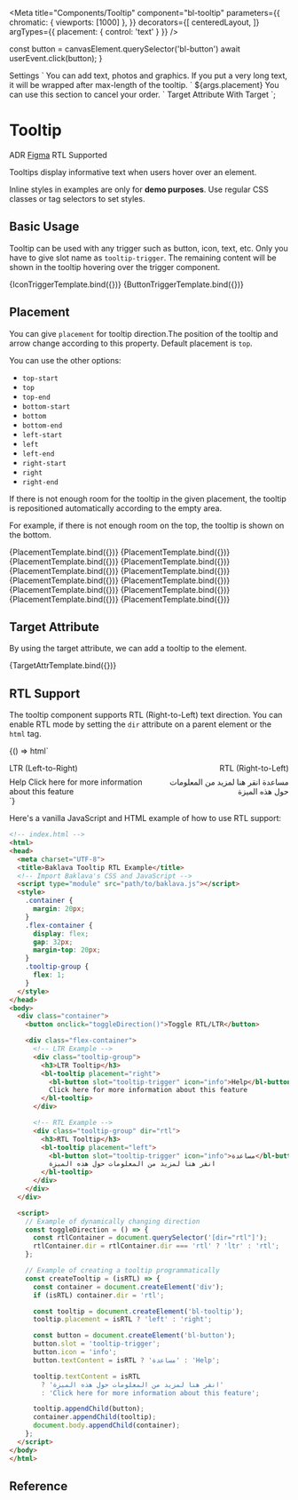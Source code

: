
<Meta
  title="Components/Tooltip"
  component="bl-tooltip"
  parameters={{
    chromatic: { viewports: [1000] },
  }}
  decorators={[
    centeredLayout,
  ]}
  argTypes={{
    placement: {
      control: 'text'
    }
  }}
/>

  const button = canvasElement.querySelector('bl-button')
  await userEvent.click(button);
}

<bl-tooltip placement="${ifDefined(args.placement)}">
  <bl-button slot="tooltip-trigger" icon="settings" variant="tertiary" kind="neutral" label="Settings" variant="secondary"></bl-button>
  Settings
</bl-tooltip>`

<bl-tooltip placement="${ifDefined(args.placement)}">
  <bl-button slot="tooltip-trigger" icon="plus_fill"></bl-button>
  You can add text, photos and graphics. If you put a very long text, it will be wrapped after max-length of the tooltip.
</bl-tooltip>`


<bl-tooltip placement="${ifDefined(args.placement)}">
  <bl-button slot="tooltip-trigger">${args.placement}</bl-button>
  You can use this section to cancel your order.
</bl-tooltip>`

<bl-tooltip placement="${ifDefined(args.placement)}" target="trigger-btn">
  Target Attribute
</bl-tooltip>
<bl-button id="trigger-btn">With Target</bl-button>
`;

# Tooltip

<bl-badge icon="document">ADR</bl-badge>
<bl-badge icon="puzzle">[Figma](https://www.figma.com/file/RrcLH0mWpIUy4vwuTlDeKN/Baklava-Design-Guide?node-id=25%3A3611)</bl-badge>
<bl-badge icon="check_fill">RTL Supported</bl-badge>

Tooltips display informative text when users hover over an element.

<bl-alert variant="warning" icon>Inline styles in examples are only for **demo purposes**. Use regular CSS classes or tag selectors to set styles.</bl-alert>

## Basic Usage

Tooltip can be used with any trigger such as button, icon, text, etc.
Only you have to give slot name as `tooltip-trigger`. The remaining content will be shown in the tooltip hovering over the trigger component.

<Canvas>
  <Story name="Usage With Icon Button" play={tooltipOpener}>
    {IconTriggerTemplate.bind({})}
  </Story>
  <Story name="Usage With Button" play={tooltipOpener}>
    {ButtonTriggerTemplate.bind({})}
  </Story>
</Canvas>

## Placement

You can give `placement` for tooltip direction.The position of the tooltip and arrow change according to this property.  Default placement is `top`.

You can use the other options:

* `top-start`
* `top`
* `top-end`
* `bottom-start`
* `bottom`
* `bottom-end`
* `left-start`
* `left`
* `left-end`
* `right-start`
* `right`
* `right-end`

If there is not enough room for the tooltip in the given placement, the tooltip is repositioned automatically according to the empty area.

For example, if there is not enough room on the top, the tooltip is shown on the bottom.

<Canvas>
  <Story name="Top-Start Placement"
    args={{ placement: 'top-start' }}
    play={tooltipOpener}>
    {PlacementTemplate.bind({})}
  </Story>
  <Story name="Top Placement"
    args={{ placement: 'top' }}
    play={tooltipOpener}>
    {PlacementTemplate.bind({})}
  </Story>
  <Story name="Top-End Placement"
    args={{ placement: 'top-end' }}
    play={tooltipOpener}>
    {PlacementTemplate.bind({})}
  </Story>
  <Story name="Bottom-Start Placement"
    args={{ placement: 'bottom-start' }}
    play={tooltipOpener}>
    {PlacementTemplate.bind({})}
  </Story>
  <Story name="Bottom Placement"
    args={{ placement: 'bottom' }}
    play={tooltipOpener}>
    {PlacementTemplate.bind({})}
  </Story>
  <Story name="Bottom-End Placement"
    args={{ placement: 'bottom-end' }}
    play={tooltipOpener}>
    {PlacementTemplate.bind({})}
  </Story>
  <Story name="Left-Start Placement"
    args={{ placement: 'left-start' }}
    play={tooltipOpener}>
    {PlacementTemplate.bind({})}
  </Story>
  <Story name="Left Placement"
    args={{ placement: 'left' }}
    play={tooltipOpener}>
    {PlacementTemplate.bind({})}
  </Story>
  <Story name="Left-End Placement"
    args={{ placement: 'left-end' }}
    play={tooltipOpener}>
    {PlacementTemplate.bind({})}
  </Story>
  <Story name="Right-Start Placement"
    args={{ placement: 'right-start' }}
    play={tooltipOpener}>
    {PlacementTemplate.bind({})}
  </Story>
  <Story name="Right Placement"
    args={{ placement: 'right' }}
    play={tooltipOpener}>
    {PlacementTemplate.bind({})}
  </Story>
  <Story name="Right-End Placement"
    args={{ placement: 'right-end' }}
    play={tooltipOpener}>
    {PlacementTemplate.bind({})}
  </Story>
</Canvas>

## Target Attribute

By using the target attribute, we can add a tooltip to the element.

<Canvas>
  <Story name="Usage With Target Attribute" play={tooltipOpener}>{TargetAttrTemplate.bind({})}</Story>
</Canvas>

## RTL Support

The tooltip component supports RTL (Right-to-Left) text direction. You can enable RTL mode by setting the `dir` attribute on a parent element or the `html` tag.

<Canvas>
  <Story name="RTL Support">
    {() => html`
      <div style="display: flex; gap: 32px;">
        <div>
          <p style="margin-bottom: 8px;">LTR (Left-to-Right)</p>
          <bl-tooltip placement="right">
            <bl-button slot="tooltip-trigger" icon="info">Help</bl-button>
            Click here for more information about this feature
          </bl-tooltip>
        </div>
        <div dir="rtl">
          <p style="margin-bottom: 8px;">RTL (Right-to-Left)</p>
          <bl-tooltip placement="left">
            <bl-button slot="tooltip-trigger" icon="info">مساعدة</bl-button>
            انقر هنا لمزيد من المعلومات حول هذه الميزة
          </bl-tooltip>
        </div>
      </div>
    `}
  </Story>
</Canvas>

Here's a vanilla JavaScript and HTML example of how to use RTL support:

```html
<!-- index.html -->
<html>
<head>
  <meta charset="UTF-8">
  <title>Baklava Tooltip RTL Example</title>
  <!-- Import Baklava's CSS and JavaScript -->
  <script type="module" src="path/to/baklava.js"></script>
  <style>
    .container {
      margin: 20px;
    }
    .flex-container {
      display: flex;
      gap: 32px;
      margin-top: 20px;
    }
    .tooltip-group {
      flex: 1;
    }
  </style>
</head>
<body>
  <div class="container">
    <button onclick="toggleDirection()">Toggle RTL/LTR</button>

    <div class="flex-container">
      <!-- LTR Example -->
      <div class="tooltip-group">
        <h3>LTR Tooltip</h3>
        <bl-tooltip placement="right">
          <bl-button slot="tooltip-trigger" icon="info">Help</bl-button>
          Click here for more information about this feature
        </bl-tooltip>
      </div>

      <!-- RTL Example -->
      <div class="tooltip-group" dir="rtl">
        <h3>RTL Tooltip</h3>
        <bl-tooltip placement="left">
          <bl-button slot="tooltip-trigger" icon="info">مساعدة</bl-button>
          انقر هنا لمزيد من المعلومات حول هذه الميزة
        </bl-tooltip>
      </div>
    </div>
  </div>

  <script>
    // Example of dynamically changing direction
    const toggleDirection = () => {
      const rtlContainer = document.querySelector('[dir="rtl"]');
      rtlContainer.dir = rtlContainer.dir === 'rtl' ? 'ltr' : 'rtl';
    };

    // Example of creating a tooltip programmatically
    const createTooltip = (isRTL) => {
      const container = document.createElement('div');
      if (isRTL) container.dir = 'rtl';

      const tooltip = document.createElement('bl-tooltip');
      tooltip.placement = isRTL ? 'left' : 'right';

      const button = document.createElement('bl-button');
      button.slot = 'tooltip-trigger';
      button.icon = 'info';
      button.textContent = isRTL ? 'مساعدة' : 'Help';

      tooltip.textContent = isRTL
        ? 'انقر هنا لمزيد من المعلومات حول هذه الميزة'
        : 'Click here for more information about this feature';

      tooltip.appendChild(button);
      container.appendChild(tooltip);
      document.body.appendChild(container);
    };
  </script>
</body>
</html>
```

## Reference

<ArgsTable of="bl-tooltip" />
